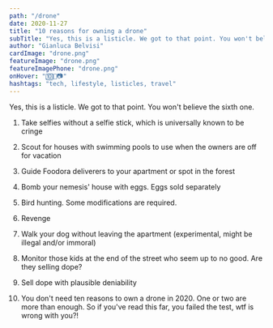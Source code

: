 ```yaml
---
path: "/drone"
date: 2020-11-27
title: "10 reasons for owning a drone"
subTitle: "Yes, this is a listicle. We got to that point. You won't believe the sixth one"
author: "Gianluca Belvisi"
cardImage: "drone.png"
featureImage: "drone.png"
featureImagePhone: "drone.png"
onHover: "🔟🐝📷"
hashtags: "tech, lifestyle, listicles, travel"
---
```

Yes, this is a listicle. We got to that point. You won't believe the sixth one.

1. Take selfies without a selfie stick, which is universally known to be cringe

2. Scout for houses with swimming pools to use when the owners are off for vacation

3. Guide Foodora deliverers to your apartment or spot in the forest

4. Bomb your nemesis' house with eggs. Eggs sold separately

5. Bird hunting. Some modifications are required.

6. Revenge

7. Walk your dog without leaving the apartment (experimental, might be illegal and/or immoral)

8. Monitor those kids at the end of the street who seem up to no good. Are they selling dope?

9. Sell dope with plausible deniability

10. You don't need ten reasons to own a drone in 2020. One or two are more than enough. So if you've read this far, you failed the test, wtf is wrong with you?!

